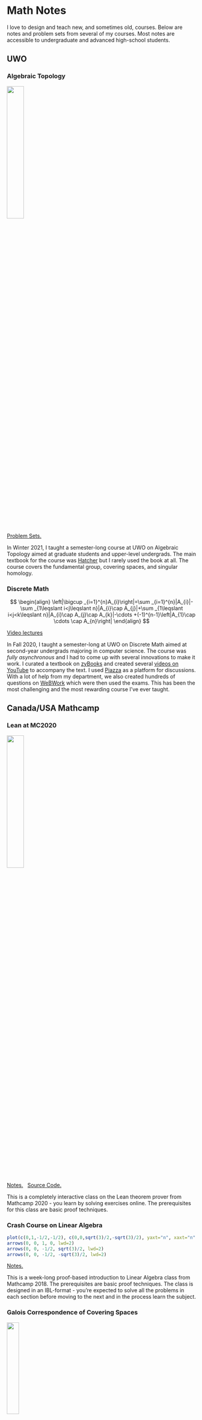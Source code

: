 # Math Notes {-}


I love to design and teach new, and sometimes old, courses.
Below are notes and problem sets from several of my courses.
Most notes are accessible to undergraduate and advanced high-school students.


## UWO {-}


### Algebraic Topology {-}

![](https://upload.wikimedia.org/wikipedia/commons/8/8f/Winding_Number_Around_Point.svg){width="30%"}

[Problem Sets.](https://github.com/apurvnakade/uwo2021-algebraic-topology/tree/main/output)

In Winter 2021, I taught a semester-long course at UWO on Algebraic Topology aimed at graduate students and upper-level undergrads.
The main textbook for the course was [Hatcher](http://pi.math.cornell.edu/~hatcher/AT/ATpage.html) but I rarely used the book at all.
The course covers the fundamental group, covering spaces, and singular homology.

### Discrete Math {-}

$$
\begin{align}
\left|\bigcup _{i=1}^{n}A_{i}\right|=\sum _{i=1}^{n}|A_{i}|-\sum _{1\leqslant i<j\leqslant n}|A_{i}\cap A_{j}|+\sum _{1\leqslant i<j<k\leqslant n}|A_{i}\cap A_{j}\cap A_{k}|-\cdots +(-1)^{n-1}\left|A_{1}\cap \cdots \cap A_{n}\right|
\end{align}
$$

[Video lectures](https://www.youtube.com/playlist?list=PLXAOfwfSuiKm3cL-JftD9ndrjYi7fPcqN)

In Fall 2020, I taught a semester-long at UWO on Discrete Math aimed at second-year undergrads majoring in computer science. The course was _fully asynchronous_ and I had to come up with several innovations to make it work.
I curated a textbook on [zyBooks] and created several [videos on YouTube](https://www.youtube.com/playlist?list=PLXAOfwfSuiKm3cL-JftD9ndrjYi7fPcqN) to accompany the text. I used [Piazza] as a platform for discussions.
With a lot of help from my department, we also created hundreds of questions on [WeBWork] which were then used the exams.
This has been the most challenging and the most rewarding course I've ever taught.

[piazza]: https://piazza.com/class/kd1rr8nxc6z4b5
[zybooks]: https://learn.zybooks.com/zybook/UWOMath2151ANakadeFall2020
[webwork]: https://webwork.maa.org/


## Canada/USA Mathcamp {-}

### Lean at MC2020 {-}

![](https://leanprover.github.io/images/lean_logo.svg){width=30%}

[Notes.](https://apurvnakade.github.io/mc2020-Lean/)
&nbsp;
[Source Code.](https://github.com/apurvnakade/mc2020-Lean)

This is a completely interactive class on the Lean theorem prover from Mathcamp 2020 - you learn by solving exercises online.
The prerequisites for this class are basic proof techniques. 


### Crash Course on Linear Algebra {-}
  
  ```r
  plot(c(0,1,-1/2,-1/2), c(0,0,sqrt(3)/2,-sqrt(3)/2), yaxt="n", xaxt="n", ylab="", xlab="", asp=1, bty="n", pch = 16)
  arrows(0, 0, 1, 0, lwd=2)
  arrows(0, 0, -1/2, sqrt(3)/2, lwd=2)
  arrows(0, 0, -1/2, -sqrt(3)/2, lwd=2)
  ```

[Notes.](https://github.com/apurvnakade/mc2019-linear-algebra/blob/master/output/index.pdf)

This is a week-long proof-based introduction to Linear Algebra class from Mathcamp 2018.
The prerequisites are basic proof techniques.
The class is designed in an IBL-format - you're expected to solve all the problems in each section before moving to the next and in the process learn the subject.  

### Galois Correspondence of Covering Spaces {-}

![](https://upload.wikimedia.org/wikipedia/commons/1/16/Covering_space_diagram.svg){width="25%"}

[Notes.](https://github.com/apurvnakade/mc2019-Galois-correspondence-of-covering-spaces/blob/main/output/index.pdf)

This week-long class from Mathcamp 2019 covers (pun intended) the covering space theory for graphs and surfaces and is meant to be an introduction to algebraic topology and its connection to group theory. The prerequisites are group theory and basic minimal exposure to topology/analysis.

### From High School Arithmetic to Group Cohomology {-}

$$
\begin{align}
  0 \longrightarrow \mathbb{Z}/10 \longrightarrow \mathbb{Z}/100 \longrightarrow \mathbb{Z}/10 \longrightarrow 0
\end{align}
$$

[Notes.](https://github.com/apurvnakade/mc2019-group-cohomology/blob/main/output/index.pdf)

This is a week-long class from Mathcamp 2019 based on a fun paper by Dan Isaken titled   [A cohomological viewpoint of elementary school arithmetic](https://www.jstor.org/stable/3072368?seq=1).
It introduces the notions of group extensions and exact sequences as means to interpret addition of multi-digit numbers.
It is designed in an IBL-format - you're expected to solve all the problems in each section before moving to the next and in the process learn the subject.
The prerequisites are group theory.


### Cohomology via Sheaves {-}

![](https://upload.wikimedia.org/wikipedia/commons/c/c1/Penrose-dreieck.svg){width="20%"}

[Notes.](https://github.com/apurvnakade/mc2018-cohomology-via-sheaves/blob/main/output/index.pdf)

This is a week-long class from Mathcamp 2018 about Čech cohomology on graphs and cohomology computations for simple spaces.
The class is designed in an IBL-format - you're expected to solve all the problems in each section before moving to the next and in the process learn the subject.
The prerequisites are linear algebra (over finite fields).


### How Curved Is a Potato? {-}

![](https://upload.wikimedia.org/wikipedia/commons/4/47/Russet_potato_cultivar_with_sprouts.jpg){width="40%"}

[Notes.](https://github.com/apurvnakade/mc2018-how-curved-is-a-potato/blob/main/output/index.pdf)

This is a week-long class from Mathcamp 2018 about principal, Gaussian, and mean curvature of potatoes embedded in $\mathbb{R}^3$.
The prerequisites are linear algebra, in particular, the notions of eigenvalues and eigenvectors, and multi-variable calculus.

### Would I Ever Lie Group to You? {-}

![](https://upload.wikimedia.org/wikipedia/commons/b/b7/Icosahedron.svg){width="20%"}

[Notes.](https://github.com/apurvnakade/mc2018-would-i-ever-Lie-group-to-you/blob/main/output/index.pdf)

I taught this week-long class at Mathcamp 2018.
This is a class about matrix groups and how they arise as symmetries of spaces.
The prerequisites are linear algebra and group theory, in particular, group actions.

### Riemann Surfaces {-}

![](https://upload.wikimedia.org/wikipedia/commons/9/9c/Riemann_sqrt.svg){width="50%"}

[Problem Sets.](https://github.com/apurvnakade/mc2019-Riemann-surfaces/tree/main/output)

I taught this week-long class at Mathcamp 2019.
In this class, we construct Riemann surfaces as "graphs" of holomorphic functions.
Towards the end we prove Fermat's last theorem for function fields.
The prerequisites are complex analysis.


### Assorted notes {-}

The following are a few other classes I taught at Mathcamp. The notes are not very polished.

- [How Riemann finally understood logarithms](https://github.com/apurvnakade/PDFs/blob/main/course%20notes/2020MathCamp/How%20Riemann%20finally%20understood%20the%20logarithms.pdf)
- [How to glue donuts](https://github.com/apurvnakade/PDFs/blob/main/course%20notes/2020MathCamp/How%20to%20Glue%20donuts.pdf)
- [All things manifoldy](https://github.com/apurvnakade/mc2017/tree/main/01%20All%20things%20manifoldy)
- [Euler Characteristic](https://github.com/apurvnakade/mc2017/tree/main/02%20Euler%20Characteristic)
- [Symmetries of Spaces](https://github.com/apurvnakade/mc2017/tree/main/03%20Symmetries%20of%20Spaces)


## JHU {-}

### Honors Single Variable Calculus {-}

![](https://upload.wikimedia.org/wikipedia/commons/6/60/WeierstrassFunction.svg){width="50%"}

[Notes v2017.](https://github.com/apurvnakade/jhu2017-18-honors-single-variable-calculus/blob/main/2017/output/Final.pdf) 
&nbsp; 
[Notes v2018.](https://github.com/apurvnakade/jhu2017-18-honors-single-variable-calculus/blob/main/2018/output/ClassNotes.pdf)

For two semesters, Fall 2017 \& 2018, I taught an accelerated honors single variable calculus course at JHU.
The course covers two semesters worth of calculus (integration and differentiation) in one semester.
The course is designed in an IBL-format - you're expected to solve all the problems in each section before moving to the next and in the process learn the subject.
The prerequisites are pre-calculus and basic theorem proving.

### Symmetries \& Polynomials {-}

$$
\begin{align}
{\sqrt[{3}]{-{\frac {q}{2}}+{\sqrt {{\frac {q^{2}}{4}}+{\frac {p^{3}}{27}}}}}}+{\sqrt[{3}]{-{\frac {q}{2}}-{\sqrt {{\frac {q^{2}}{4}}+{\frac {p^{3}}{27}}}}}}.\end{align}
$$

[Notes.](https://github.com/apurvnakade/jhu2018-symmetries-and-polynomials/blob/main/output/index.pdf)

This 2-week class from Intersession 2018 at JHU non-math majors to group theory and its connections to roots of polynomials, in particular, the unsolvability of the quintic.
The class is designed in an IBL-format - you're expected to solve all the problems in each section before moving to the next and in the process learn the subject.
The prerequisites are basic proof techniques.

### Hitchhiker's Guide to Algebraic Topology {-}

![](https://upload.wikimedia.org/wikipedia/commons/9/98/Thistlethwaite_unknot.svg){width="30%"}

[Course Website.](https://apurvanakade.github.io/courses/2017_h2g2_alg_top/index.html)

This 2-week class from the Intersession 2017 at JHU introduces non-math majors to algebraic topology and its applications.
There are no prerequisites.


## Expository notes {-}

Following are some of my personal math notes. The notes have not been proofread and might contain errors.

- [What is a Spectrum?](https://github.com/apurvnakade/PDFs/blob/main/assorted%20notes/Bits%20and%20Pieces/What%20is%20a%20Spectrum_.pdf)
- [h-principles MSRI Summer School](https://github.com/apurvnakade/PDFs/blob/main/assorted%20notes/Conference%20Notes/MSRI-h-principles.pdf)
- [Connections on Principal Bundles and Classical Electromagnetism](https://github.com/apurvnakade/PDFs/blob/main/assorted%20notes/Bits%20and%20Pieces/Connections%20on%20Principal%20Bundles%20and%20Classical%20Electromagnetism.pdf)
- [Vector Fields on Spheres](https://github.com/apurvnakade/PDFs/blob/main/assorted%20notes/CMI/vector%20fields%20on%20spheres/vector_fields_on_spheres.pdf)
- [Steifel Whitney Numbers](https://github.com/apurvnakade/PDFs/blob/main/assorted%20notes/Bits%20and%20Pieces/SW%20numbers.pdf)
- [Homotopy of MO](https://github.com/apurvnakade/PDFs/blob/main/assorted%20notes/Bits%20and%20Pieces/Homotopy%20of%20MO/Homotopy%20of%20MO.pdf)
- [Representation Theory of Symmetric Group](https://github.com/apurvnakade/PDFs/blob/main/assorted%20notes/CMI/Representation%20Theory%20of%20Symmetric%20Group.pdf)
- [Geometry of Dirac Operators](https://github.com/apurvnakade/PDFs/blob/main/assorted%20notes/Bits%20and%20Pieces/Geometry%20of%20Dirac%20Operators/Student_talk.pdf)
- [FIOs and Lagrangian Submanifolds](https://github.com/apurvnakade/PDFs/blob/main/assorted%20notes/Bits%20and%20Pieces/FIOs%20and%20Lagrangian%20Submanifolds.pdf)
- [Symplectic Geometry Course Notes](https://github.com/apurvnakade/PDFs/blob/main/assorted%20notes/Bits%20and%20Pieces/Symplectic%20Geometry.pdf)
- [Finite Gauge Groups TQFTs](https://github.com/apurvnakade/PDFs/blob/main/assorted%20notes/Bits%20and%20Pieces/Finite%20Gauge%20Group%20Theory/Finite%20Group%20Gauge%20Theory.pdf)
- [Classical Lie Groups](https://github.com/apurvnakade/PDFs/blob/main/assorted%20notes/Bits%20and%20Pieces/Classical%20Lie%20Groups.pdf)
- [Mosher and Tangora Notes](https://github.com/apurvnakade/PDFs/tree/main/assorted%20notes/JHU%20Course%20Notes/Mosher%20and%20Tangora)